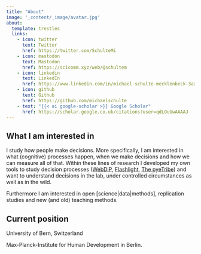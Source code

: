 ```yaml
---
title: "About"
image: '_content/_image/avatar.jpg'
about:
  template: trestles
  links:
    - icon: twitter
      text: Twitter
      href: https://twitter.com/SchulteMi
    - icon: mastodon
      text: Mastodon
      href: https://scicomm.xyz/web/@schultem
    - icon: linkedin
      text: LinkedIn
      href: https://www.linkedin.com/in/michael-schulte-mecklenbeck-3a2271193/
    - icon: github
      text: Github
      href: https://github.com/michaelschulte
    - text: "{{< ai google-scholar >}} Google Scholar"
      href: https://scholar.google.co.uk/citations?user=qdLOuGwAAAAJ
---
```

## What I am interested in
I study how people make decisions. More specifically, I am interested in what (cognitive) processes happen, when we make decisions and how we can measure all of that. Within these lines of research I developed my own tools to study decision processes ([WebDiP](https://github.com/michaelschulte/webdip), [Flashlight](https://github.com/michaelschulte/flashlight), [The pyeTribe](https://github.com/michaelschulte/ThePyeTribe)) and want to understand decisions in the lab, under controlled circumstances as well as in the wild.

Furthermore I am interested in open [science|data|methods], replication studies and new (and old) teaching methods.

## Current position
University of Bern, Switzerland 

Max-Planck-Institute for Human Development in Berlin. 


